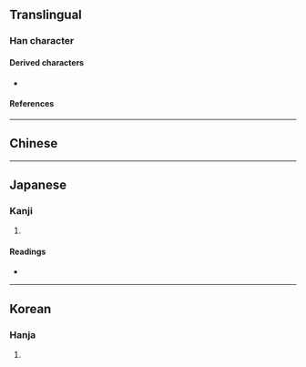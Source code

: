 {{also|德|惪}}
{{character info/new}}
==Translingual==

===Han character===
{{Han char|rn=61|rad=心|as=08|sn=12|four=|canj=JVP|ids=⿱直心}}

====Derived characters====
* {{l|mul|[[𭲚]], [[𭶁]], [[𮄖]]}}

====References====
{{Han ref|kx=0388.410|dkj=10724|dj=0722.040|hdz=42309.030|uh=60B3}}

----

==Chinese==
{{zh-see|德|v}}

----

==Japanese==

===Kanji===
{{ja-kanji|grade=|rs=心08}}

# {{alt form|ja|徳}}

====Readings====
* {{ja-readings|on=[[とく]] (toku)|kun=[[とく]] (toku), [[おしえ]] (oshie)}}

----

==Korean==

===Hanja===
{{ko-hanja|hangeul=덕|eumhun=|rv=deok|mr=tŏk|y=tek}}

# {{rfdef|ko|sort=心08}}